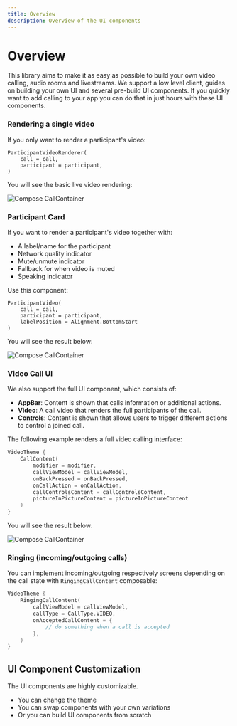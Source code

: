 ```yaml
---
title: Overview
description: Overview of the UI components
---
```


# Overview

This library aims to make it as easy as possible to build your own video calling, audio rooms and livestreams.
We support a low level client, guides on building your own UI and several pre-build UI components.
If you quickly want to add calling to your app you can do that in just hours with these UI components.

### Rendering a single video

If you only want to render a participant's video:

```
ParticipantVideoRenderer(
    call = call,
    participant = participant,
)
```

You will see the basic live video rendering:

![Compose CallContainer](../assets/compose_single_video.png)

### Participant Card

If you want to render a participant's video together with:

* A label/name for the participant
* Network quality indicator
* Mute/unmute indicator
* Fallback for when video is muted
* Speaking indicator

Use this component:

```
ParticipantVideo(
    call = call,
    participant = participant,
    labelPosition = Alignment.BottomStart
)
```

You will see the result below:

![Compose CallContainer](../assets/compose_single_participant.png)

### Video Call UI

We also support the full UI component, which consists of:

- **AppBar**: Content is shown that calls information or additional actions.
- **Video**: A call video that renders the full participants of the call.
- **Controls**: Content is shown that allows users to trigger different actions to control a joined call.

The following example renders a full video calling interface:

```Kotlin
VideoTheme {
    CallContent(
        modifier = modifier,
        callViewModel = callViewModel,
        onBackPressed = onBackPressed,
        onCallAction = onCallAction,
        callControlsContent = callControlsContent,
        pictureInPictureContent = pictureInPictureContent
    )
}
```

You will see the result below:

![Compose CallContainer](../assets/compose_call_content.png)

### Ringing (incoming/outgoing calls)

You can implement incoming/outgoing respectively screens depending on the call state with `RingingCallContent` composable:

```Kotlin
VideoTheme {
    RingingCallContent(
        callViewModel = callViewModel,
        callType = CallType.VIDEO,
        onAcceptedCallContent = {
            // do something when a call is accepted
        },
    )
}
```

## UI Component Customization

The UI components are highly customizable.

* You can change the theme
* You can swap components with your own variations
* Or you can build UI components from scratch





